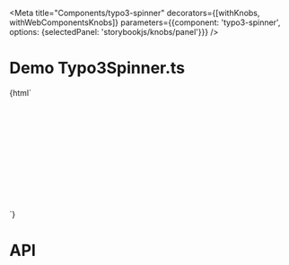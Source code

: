 
<Meta
    title="Components/typo3-spinner"
    decorators={[withKnobs, withWebComponentsKnobs]}
    parameters={{component: 'typo3-spinner', options: {selectedPanel: 'storybookjs/knobs/panel'}}}
/>

# Demo Typo3Spinner.ts

<Preview>
    <Story name="Spinner" height="220px">
        {html`
      <div style="height: 200px;">
        <typo3-spinner></typo3-spinner>
      </div>
    `}
    </Story>
</Preview>

# API

<Props of="typo3-spinner"/>
